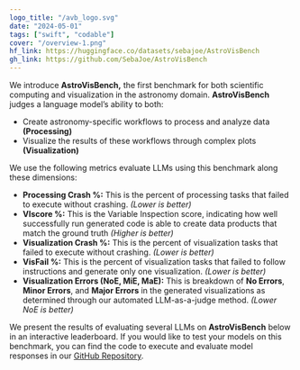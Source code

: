 ```yaml
---
logo_title: "/avb_logo.svg"
date: "2024-05-01"
tags: ["swift", "codable"]
cover: "/overview-1.png"
hf_link: https://huggingface.co/datasets/sebajoe/AstroVisBench
gh_link: https://github.com/SebaJoe/AstroVisBench
---
```


We introduce **AstroVisBench,** the first benchmark for both scientific computing and visualization in the astronomy domain.
**AstroVisBench** judges a language model’s ability to both: 
- Create astronomy-specific workflows to process and analyze data **(Processing)** 
- Visualize the results of these workflows through complex plots **(Visualization)** 


We use the following metrics evaluate LLMs using this benchmark along these dimensions:
- **Processing Crash %:** This is the percent of processing tasks that failed to execute without crashing. *(Lower is better)*
- **VIscore %:** This is the Variable Inspection score, indicating how well successfully run generated code is able to create data products that match the ground truth *(Higher is better)*
- **Visualization Crash %:** This is the percent of visualization tasks that failed to execute without crashing. *(Lower is better)*
- **VisFail %:** This is the percent of visualization tasks that failed to follow instructions and generate only one visualization. *(Lower is better)*
- **Visualization Errors (NoE, MiE, MaE):** This is breakdown of **No Errors**, **Minor Errors**, and **Major Errors** in the generated visualizations as determined through our automated LLM-as-a-judge method. *(Lower NoE is better)*

We present the results of evaluating several LLMs on **AstroVisBench** below in an interactive leaderboard.
If you would like to test your models on this benchmark, you can find the code to execute and evaluate model responses in our [GitHub Repository](https://github.com/SebaJoe/AstroVisBench). 
